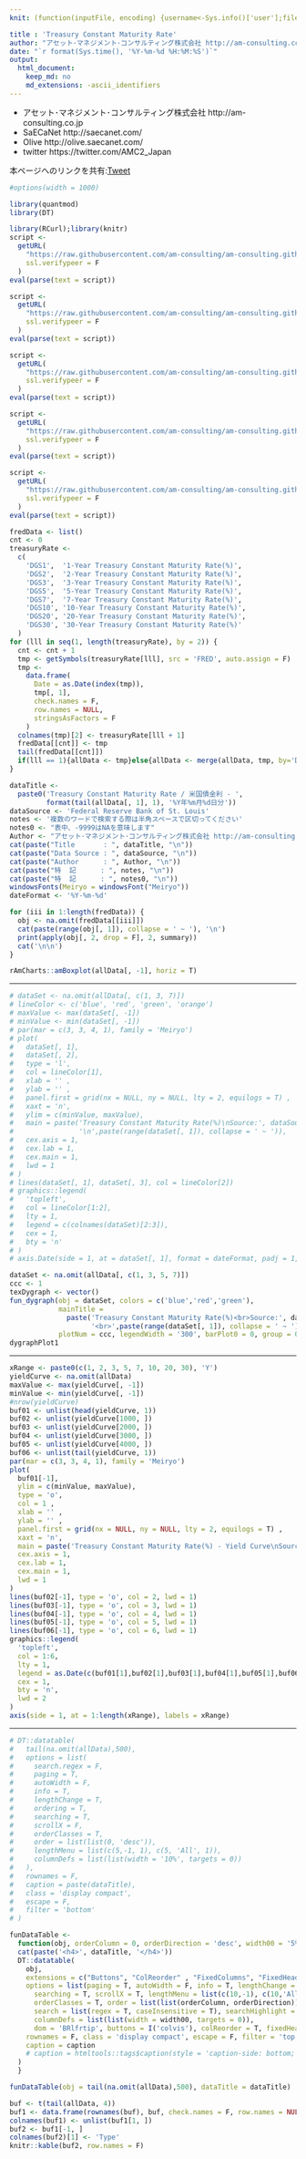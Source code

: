 ```yaml
---
knit: (function(inputFile, encoding) {username<-Sys.info()['user'];fileName<-'defaultPath.csv';pathToFile <-paste0('C:/Users/', username,'/Desktop/pathToCSV/');setwd(pathToFile);buf0<-read.csv(fileName,header = F,skip = 0,stringsAsFactor = F,check.names = F,fileEncoding = 'utf-8');timeStamp<-format(Sys.time(),'%Y%m%d%H%M%S');rmarkdown::render(inputFile, encoding = encoding, output_file = paste0('C:/Users/',username,buf0[2,1],'charts/','am-consulting.co.jp-DGS.html')) })

title : 'Treasury Constant Maturity Rate'
author: "アセット･マネジメント･コンサルティング株式会社 http://am-consulting.co.jp"
date: "`r format(Sys.time(), '%Y-%m-%d %H:%M:%S')`"
output: 
  html_document:
    keep_md: no
    md_extensions: -ascii_identifiers
---
```

<link href="http://knowledgevault.saecanet.com/components/rmarkdown-html.css" rel="stylesheet">
<style>
.main-container {
	max-width: 1000px;
	margin-left: auto;
	margin-right: auto;
}
table{
 white-space: nowrap;
}
</style>

- アセット･マネジメント･コンサルティング株式会社 http://am-consulting.co.jp
- SaECaNet http://saecanet.com/
- Olive http://olive.saecanet.com/
- twitter https://twitter.com/AMC2_Japan

本ページへのリンクを共有:<a href="https://twitter.com/share" class="twitter-share-button" data-via="AMC2_Japan" data-size="large">Tweet</a> <script>!function(d,s,id){var js,fjs=d.getElementsByTagName(s)[0],p=/^http:/.test(d.location)?'http':'https';if(!d.getElementById(id)){js=d.createElement(s);js.id=id;js.src=p+'://platform.twitter.com/widgets.js';fjs.parentNode.insertBefore(js,fjs);}}(document, 'script', 'twitter-wjs');</script>

```r
#options(width = 1000)
```

```r
library(quantmod)
library(DT)
```

```r
library(RCurl);library(knitr)
script <-
  getURL(
    "https://raw.githubusercontent.com/am-consulting/am-consulting.github.io/master/timeSeriesForecast.r",
    ssl.verifypeer = F
  )
eval(parse(text = script))

script <-
  getURL(
    "https://raw.githubusercontent.com/am-consulting/am-consulting.github.io/master/plotTimeSeries.r",
    ssl.verifypeer = F
  )
eval(parse(text = script))

script <-
  getURL(
    "https://raw.githubusercontent.com/am-consulting/am-consulting.github.io/master/R-dygraphsFunction.r",
    ssl.verifypeer = F
  )
eval(parse(text = script))

script <-
  getURL(
    "https://raw.githubusercontent.com/am-consulting/am-consulting.github.io/master/transposeDataFrame.r",
    ssl.verifypeer = F
  )
eval(parse(text = script))

script <-
  getURL(
    "https://raw.githubusercontent.com/am-consulting/am-consulting.github.io/master/timeSeriesDataFundamentalStatistics.r",
    ssl.verifypeer = F
  )
eval(parse(text = script))
```

```r
fredData <- list()
cnt <- 0
treasuryRate <-
  c(
    'DGS1',  '1-Year Treasury Constant Maturity Rate(%)',
    'DGS2',  '2-Year Treasury Constant Maturity Rate(%)',
    'DGS3',  '3-Year Treasury Constant Maturity Rate(%)',
    'DGS5',  '5-Year Treasury Constant Maturity Rate(%)',
    'DGS7',  '7-Year Treasury Constant Maturity Rate(%)',
    'DGS10', '10-Year Treasury Constant Maturity Rate(%)',
    'DGS20', '20-Year Treasury Constant Maturity Rate(%)',
    'DGS30', '30-Year Treasury Constant Maturity Rate(%)'
  )
for (lll in seq(1, length(treasuryRate), by = 2)) {
  cnt <- cnt + 1
  tmp <- getSymbols(treasuryRate[lll], src = 'FRED', auto.assign = F)
  tmp <-
    data.frame(
      Date = as.Date(index(tmp)),
      tmp[, 1],
      check.names = F,
      row.names = NULL,
      stringsAsFactors = F
    )
  colnames(tmp)[2] <- treasuryRate[lll + 1]
  fredData[[cnt]] <- tmp
  tail(fredData[[cnt]])
  if(lll == 1){allData <- tmp}else{allData <- merge(allData, tmp, by='Date', all=T)}
}
```

```r
dataTitle <-
  paste0('Treasury Constant Maturity Rate / 米国債金利 - ',
         format(tail(allData[, 1], 1), '%Y年%m月%d日分'))
dataSource <- 'Federal Reserve Bank of St. Louis'
notes <- '複数のワードで検索する際は半角スペースで区切ってください'
notes0 <- "表中、-9999はNAを意味します"
Author <- "アセット･マネジメント･コンサルティング株式会社 http://am-consulting.co.jp"
cat(paste("Title       : ", dataTitle, "\n"))
cat(paste("Data Source : ", dataSource, "\n"))
cat(paste("Author      : ", Author, "\n"))
cat(paste("特  記      : ", notes, "\n"))
cat(paste("特  記      : ", notes0, "\n"))
windowsFonts(Meiryo = windowsFont("Meiryo"))
dateFormat <- '%Y-%m-%d'
```

```r
for (iii in 1:length(fredData)) {
  obj <- na.omit(fredData[[iii]])
  cat(paste(range(obj[, 1]), collapse = ' ~ '), '\n')
  print(apply(obj[, 2, drop = F], 2, summary))
  cat('\n\n')
}
```

```r
rAmCharts::amBoxplot(allData[, -1], horiz = T)
```
<hr>
```r
# dataSet <- na.omit(allData[, c(1, 3, 7)])
# lineColor <- c('blue', 'red', 'green', 'orange')
# maxValue <- max(dataSet[, -1])
# minValue <- min(dataSet[, -1])
# par(mar = c(3, 3, 4, 1), family = 'Meiryo')
# plot(
#   dataSet[, 1],
#   dataSet[, 2],
#   type = 'l',
#   col = lineColor[1],
#   xlab = '' ,
#   ylab = '' ,
#   panel.first = grid(nx = NULL, ny = NULL, lty = 2, equilogs = T) ,
#   xaxt = 'n',
#   ylim = c(minValue, maxValue),
#   main = paste('Treasury Constant Maturity Rate(%)\nSource:', dataSource,
#                '\n',paste(range(dataSet[, 1]), collapse = ' ~ ')),
#   cex.axis = 1,
#   cex.lab = 1,
#   cex.main = 1,
#   lwd = 1
# )
# lines(dataSet[, 1], dataSet[, 3], col = lineColor[2])
# graphics::legend(
#   'topleft',
#   col = lineColor[1:2],
#   lty = 1,
#   legend = c(colnames(dataSet)[2:3]),
#   cex = 1,
#   bty = 'n'
# )
# axis.Date(side = 1, at = dataSet[, 1], format = dateFormat, padj = 1, cex.axis = 1.0)
```

```r
dataSet <- na.omit(allData[, c(1, 3, 5, 7)])
ccc <- 1
texDygraph <- vector()
fun_dygraph(obj = dataSet, colors = c('blue','red','green'),
            mainTitle = 
              paste('Treasury Constant Maturity Rate(%)<br>Source:', dataSource,
                    '<br>',paste(range(dataSet[, 1]), collapse = ' ~ ')),
            plotNum = ccc, legendWidth = '300', barPlot0 = 0, group = 0)
dygraphPlot1
```

<hr>
```r
xRange <- paste0(c(1, 2, 3, 5, 7, 10, 20, 30), 'Y')
yieldCurve <- na.omit(allData)
maxValue <- max(yieldCurve[, -1])
minValue <- min(yieldCurve[, -1])
#nrow(yieldCurve)
buf01 <- unlist(head(yieldCurve, 1))
buf02 <- unlist(yieldCurve[1000, ])
buf03 <- unlist(yieldCurve[2000, ])
buf04 <- unlist(yieldCurve[3000, ])
buf05 <- unlist(yieldCurve[4000, ])
buf06 <- unlist(tail(yieldCurve, 1))
par(mar = c(3, 3, 4, 1), family = 'Meiryo')
plot(
  buf01[-1],
  ylim = c(minValue, maxValue),
  type = 'o',
  col = 1 ,
  xlab = '' ,
  ylab = '' ,
  panel.first = grid(nx = NULL, ny = NULL, lty = 2, equilogs = T) ,
  xaxt = 'n',
  main = paste('Treasury Constant Maturity Rate(%) - Yield Curve\nSource:', dataSource),
  cex.axis = 1,
  cex.lab = 1,
  cex.main = 1,
  lwd = 1
)
lines(buf02[-1], type = 'o', col = 2, lwd = 1)
lines(buf03[-1], type = 'o', col = 3, lwd = 1)
lines(buf04[-1], type = 'o', col = 4, lwd = 1)
lines(buf05[-1], type = 'o', col = 5, lwd = 1)
lines(buf06[-1], type = 'o', col = 6, lwd = 1)
graphics::legend(
  'topleft',
  col = 1:6,
  lty = 1,
  legend = as.Date(c(buf01[1],buf02[1],buf03[1],buf04[1],buf05[1],buf06[1])),
  cex = 1,
  bty = 'n',
  lwd = 2
)
axis(side = 1, at = 1:length(xRange), labels = xRange)
```
<hr>
```r
# DT::datatable(
#   tail(na.omit(allData),500),
#   options = list(
#     search.regex = F,
#     paging = T,
#     autoWidth = F,
#     info = T,
#     lengthChange = T,
#     ordering = T,
#     searching = T,
#     scrollX = F,
#     orderClasses = T,
#     order = list(list(0, 'desc')),
#     lengthMenu = list(c(5,-1, 1), c(5, 'All', 1)),
#     columnDefs = list(list(width = '10%', targets = 0))
#   ),
#   rownames = F,
#   caption = paste(dataTitle),
#   class = 'display compact',
#   escape = F,
#   filter = 'bottom'
# )

funDataTable <- 
  function(obj, orderColumn = 0, orderDirection = 'desc', width00 = '5%', caption = '', dataTitle='',title='',append='') {
  cat(paste('<h4>', dataTitle, '</h4>'))  
  DT::datatable(
    obj,
    extensions = c("Buttons", "ColReorder" , "FixedColumns", "FixedHeader"),
    options = list(paging = T, autoWidth = F, info = T, lengthChange = T, ordering = T,
      searching = T, scrollX = T, lengthMenu = list(c(10,-1), c(10,'All')),
      orderClasses = T, order = list(list(orderColumn, orderDirection)), 
      search = list(regex = T, caseInsensitive = T), searchHighlight = T,
      columnDefs = list(list(width = width00, targets = 0)),
      dom = 'BRlfrtip', buttons = I('colvis'), colReorder = T, fixedHeader = T, fixedColumns = list(leftColumns = 1)),
    rownames = F, class = 'display compact', escape = F, filter = 'top', 
    caption = caption
    # caption = htmltools::tags$caption(style = 'caption-side: bottom; text-align: center;','Table ', htmltools::em(caption))
  )  
  }

funDataTable(obj = tail(na.omit(allData),500), dataTitle = dataTitle)
```

```r
buf <- t(tail(allData, 4))
buf1 <- data.frame(rownames(buf), buf, check.names = F, row.names = NULL)
colnames(buf1) <- unlist(buf1[1, ])
buf2 <- buf1[-1, ]
colnames(buf2)[1] <- 'Type'
knitr::kable(buf2, row.names = F)
```

<script>
  (function(i,s,o,g,r,a,m){i['GoogleAnalyticsObject']=r;i[r]=i[r]||function(){
  (i[r].q=i[r].q||[]).push(arguments)},i[r].l=1*new Date();a=s.createElement(o),
  m=s.getElementsByTagName(o)[0];a.async=1;a.src=g;m.parentNode.insertBefore(a,m)
  })(window,document,'script','https://www.google-analytics.com/analytics.js','ga');

  ga('create', 'UA-3077339-5', 'auto');
  ga('send', 'pageview');

</script>
